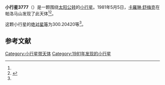 {{Infobox planet
| bgcolour = #FFFFC0
| name = 3777 McCauley
| symbol = 
| image = 
| caption = 
| discovery = yes
| discovery_ref = 
| discoverer = [[卡羅琳·舒梅克|卡羅琳·舒梅克]]
| discovery_site = [[帕洛马山|帕洛马山]] 
| discovered = 1981年5月5日
| designations = yes
| mp_name = 
| named_after = 
| alt_names = 1981 JD2/ 1982 WG
| mp_category = [[主带小行星|主带小行星]]
| orbit_ref = <ref name="a">[http://ssd.jpl.nasa.gov/sbdb.cgi?sstr=3777 3777 McCauley] {{Wayback|url=http://ssd.jpl.nasa.gov/sbdb.cgi?sstr=3777 |date=20210813233643 }}，小行星數據庫瀏覽器（JPL Small-Body Database Browser）－[[美国国家航空航天局|美国国家航空航天局]]喷气推进实验室</ref>
| epoch = 2456400.5 (2013年4月18日更新)
| aphelion = {{convert|2.6434279|AU|km|3|abbr=on|lk=out}}
| perihelion = {{convert|1.9095647|AU|km|3|abbr=on}}
| semimajor = {{convert|2.2764963|AU|km|3|abbr=on}}
| eccentricity = 0.1611826
| period = 1254.581357 [[日|日]]<br />3.43[[儒略年|儒略年]]
| avg_speed = 
| inclination = 4.19324
| asc_node = 46.58923
| mean_anomaly = 
| arg_peri = 300.20420
| satellites = 
| physical_characteristics = yes
| dimensions = 
| mass = 
| density = 
| surface_grav = 
| escape_velocity = 
| sidereal_day = 
| axial_tilt = 
| pole_ecliptic_lat = 
| pole_ecliptic_lon = 
| albedo = 
| temperatures= 
| temp_name1 = 
| mean_temp_1 = 
| max_temp_1 = 
| temp_name2 = 
| max_temp_2 = 
| spectral_type = 
| abs_magnitude = 300.20420
}}

'''小行星3777'''（{{lang-en|3777 McCauley}}）是一颗围绕[[太阳|太阳]][[公转|公转]]的[[小行星|小行星]]。1981年5月5日，[[卡羅琳·舒梅克|卡羅琳·舒梅克]]在帕洛马山发现了此天体<ref name="a" /><ref>{{cite news|title=小行星列表|url=http://cfa-www.harvard.edu/iau/lists/NumberedMPs.txt|accessdate=2013-07-08|newspaper=哈佛大学|archive-date=2008-05-17|archive-url=https://web.archive.org/web/20080517010638/http://cfa-www.harvard.edu/iau/lists/NumberedMPs.txt|dead-url=no}}</ref>。

这颗小行星的[[绝对星等|绝对星等]]为300.20420等<ref name="a" />。

==参考文献==
{{reflist}}
{{Minor Planet Number|[[小行星3776|小行星3776]]|[[小行星3778|小行星3778]]}}

{{小天体}}

[[Category:小行星带天体|Category:小行星带天体]]
[[Category:1981年发现的小行星|Category:1981年发现的小行星]]

{{asteroid-stub}}